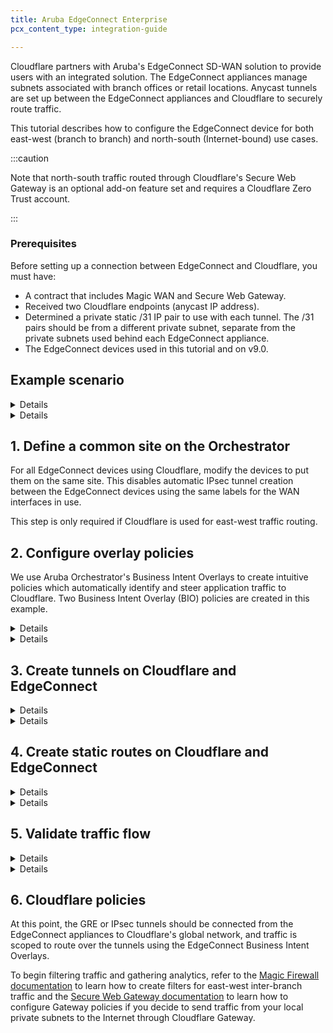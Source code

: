 ```yaml
---
title: Aruba EdgeConnect Enterprise
pcx_content_type: integration-guide

---
```



Cloudflare partners with Aruba's EdgeConnect SD-WAN solution to provide users with an integrated solution. The EdgeConnect appliances manage subnets associated with branch offices or retail locations. Anycast tunnels are set up between the EdgeConnect appliances and Cloudflare to securely route traffic.

This tutorial describes how to configure the EdgeConnect device for both east-west (branch to branch) and north-south (Internet-bound) use cases.

:::caution


Note that north-south traffic routed through Cloudflare's Secure Web Gateway is an optional add-on feature set and requires a Cloudflare Zero Trust account.


:::

### Prerequisites

Before setting up a connection between EdgeConnect and Cloudflare, you must have:

- A contract that includes Magic WAN and Secure Web Gateway.
- Received two Cloudflare endpoints (anycast IP address).
- Determined a private static /31 IP pair to use with each tunnel. The /31 pairs should be from a different private subnet, separate from the private subnets used behind each EdgeConnect appliance.
- The EdgeConnect devices used in this tutorial and on v9.0.

## Example scenario


<Details header="GRE tunnel configuration">

For the purpose of this tutorial, the integration will refer to a scenario with two branch offices, each with distinct subnets.

There are 2 branch offices each with distinct subnets.

- The east branch office has a `10.3.0.0/16` network with an EdgeConnect terminating the anycast GRE tunnel.
- The west branch office has a `10.30.0.0/16` network with an EdgeConnect terminating the anycast GRE tunnel.

![Table of branch subnet information](~/assets/images/magic-wan/third-party/aruba-edge-connect/branch-subnets.png)

Below is an example of the **east_branch** deployment on the Orchestrator.

![GCP East deployment configuration](~/assets/images/magic-wan/third-party/aruba-edge-connect/east-branch-deployment.png)

The Deployment screenshot displays several different IP addresses and interfaces. From left to right:

- **Next Hop 10.3.0.1**  - This example uses Google Cloud. This IP defines the default gateway IP for the subnet and is built into GCP.
- **IP/Mask (LAN) 10.3.0.2/24** - This defines the LAN0 interface IP of the EdgeConnect appliance.
- **IP/Mask (WAN) 10.2.0.2/24** - This defines the WAN0 interface IP of the EdgeConnect appliance.
- **Next Hop 10.2.0.1**  - This example uses Google Cloud. This IP defines the default gateway IP for the subnet and is built into GCP.


</Details>


<Details header="IPsec tunnel configuration">

For the purpose of this tutorial, the integration will refer to a scenario with two branch offices, each with distinct subnets.

The central branch office has a `10.22.0.0/24` network with an EdgeConnect terminating the anycast IPsec tunnel.

The west branch office has a `10.77.0.0/24` network with an EdgeConnect terminating the anycast IPsec tunnel.

![IPsec tunnel values for east and west branches](~/assets/images/magic-wan/third-party/aruba-edge-connect/central-west-branch-ipsec.png)

Below is an example of the **central_branch** deployment on the Orchestrator.

![Values for central branch configuration within Orchestrator](~/assets/images/magic-wan/third-party/aruba-edge-connect/orchestrator-ipsec.png)

The Deployment screenshot displays several different IP addresses and interfaces. From left to right:

- **Next Hop 10.22.0.1**  - This example uses Google Cloud. This IP defines the default gateway IP for the subnet and is built into GCP.
- **IP/Mask (LAN) 10.22.0.2/24** - This defines the LAN0 interface IP of the EdgeConnect appliance.
- **IP/Mask (WAN) 10.32.0.2/24** - This defines the WAN0 interface IP of the EdgeConnect appliance.
- **Next Hop 10.32.0.1**  - This example uses Google Cloud. This IP defines the default gateway IP for the subnet and is built into GCP.


</Details>

## 1. Define a common site on the Orchestrator

For all EdgeConnect devices using Cloudflare, modify the devices to put them on the same site. This disables automatic IPsec tunnel creation between the EdgeConnect devices using the same labels for the WAN interfaces in use.

This step is only required if Cloudflare is used for east-west traffic routing.

## 2. Configure overlay policies

We use Aruba Orchestrator's Business Intent Overlays to create intuitive policies which automatically identify and steer application traffic to Cloudflare. Two Business Intent Overlay (BIO) policies are created in this example.


<Details header="GRE tunnel configuration">

Cloudflare's [tunnel health checks](/magic-transit/reference/tunnel-health-checks/) are ping reply packets encapsulated in GRE packets. The source IP is the Edgeconnect WAN interface used to establish a tunnel, and the destination IP is Cloudflare servers. These packets need to be sent directly from the WAN interface and not through the established tunnels.

To create the overlay policy:

1. Create a compound application, which is a combination of all [Cloudflare public IPs](https://www.cloudflare.com/ips/) and ICMP packets.

![Application definition screen with IP values](~/assets/images/magic-wan/third-party/aruba-edge-connect/app-definition.png)

2. Create a breakout Business Intent Overlay (BIO) to bypass the GRE tunnel as the first policy and use this newly created application as the match criteria.

3. Define at least one additional overlay policy and the traffic you want to send to Cloudflare over the GRE tunnels.

The service name used to send traffic through the tunnel created in the next step is **Cloudflare_GRE**. The example uses **Match Everything** to send all other traffic through the established tunnel (both private east-west traffic & Internet bound north-south traffic through Cloudflare's Secure Web Gateway).

![Business Intent Overlay screen with breakout and CF overlays](~/assets/images/magic-wan/third-party/aruba-edge-connect/biz-intent-overlay.png)
</Details>


<Details header="IPsec tunnel configuration">

Cloudflare's [tunnel health checks](/magic-transit/reference/tunnel-health-checks/) are ping reply packets encapsulated in IPsec packets. The source IP is the Edgeconnect WAN interface used to establish a tunnel, and the destination IP is Cloudflare servers. These packets need to be sent directly from the WAN interface and not through the established tunnels.

To create the overlay policy:

1. Create a compound application, which is a combination of all [Cloudflare public IPs](https://www.cloudflare.com/ips/) and ICMP packets.

![Application definition screen with IP values](~/assets/images/magic-wan/third-party/aruba-edge-connect/app-definition.png)

2. Create a breakout Business Intent Overlay (BIO) to bypass the IPsec tunnel as the first policy and use this newly created application as the match criteria.

3. Define at least one additional overlay policy and the traffic you want to send to Cloudflare over the IPsec tunnels.

The service name used to send traffic through the tunnel created in the next step is **Cloudflare_IPsec**. The example uses **Match Everything** to send all other traffic through the established tunnel (both private east-west traffic and Internet bound north-south traffic through Cloudflare's Secure Web Gateway).

![Business Intent Overlay screen with breakout and CF overlays for IPsec](~/assets/images/magic-wan/third-party/aruba-edge-connect/biz-intent-overlay-ipsec.png)
</Details>

## 3. Create tunnels on Cloudflare and EdgeConnect


<Details header="GRE tunnel configuration">

![Diagram of GCP, Aruba Orchestratror, and Cloudflare products](~/assets/images/magic-wan/third-party/aruba-edge-connect/gcp-edgeconnect-diagram.png)

1. Create a tunnel on the EdgeConnect using Cloudflare's assigned public anycast IP and the service used in the overlay policy in the [previous step](#2-configure-overlay-policies).
2. Create a Virtual Tunnel Interface (VTI) using the private IP pair shared with CF GRE tunnel endpoint and the passthrough tunnel to match the newly created tunnel alias (**CF_GRE_east** in our example).

![Modify Passthrough Tunnel screen](~/assets/images/magic-wan/third-party/aruba-edge-connect/modify-passthrough.png)

![Edit Virtual Tunnel Interface screen](~/assets/images/magic-wan/third-party/aruba-edge-connect/edit-vti.png)

3. Define a GRE tunnel on the Cloudflare dashboard using the EdgeConnect appliance's public IP and the private IP pair /31 shared with the appliance.

![GRE tunnels information for each branch](~/assets/images/magic-wan/third-party/aruba-edge-connect/gre-tunnels-edgeconnect.png)

</Details>


<Details header="IPsec tunnel configuration">

![Diagram of GCP, Aruba Orchestratror, and Cloudflare products for IPsec tunnels](~/assets/images/magic-wan/third-party/aruba-edge-connect/gcp-edgeconnect-diagram-ipsec.png)

For additional information on creating IPsec tunnels, refer to [API documentation for IPsec tunnels](/api/operations/magic-ipsec-tunnels-create-ipsec-tunnels).

- `X-Auth-Email`: Your Cloudflare email ID
- `X-Auth-Key`: Seen in the URL (`dash.cloudflare.com/<X-Auth-Key>/....`)
- `Account key`: Global API token in Cloudflare dashboard

1. Test new IPsec tunnel creation

```bash title="Request"
curl "https://api.cloudflare.com/client/v4/accounts/{account_id}/magic/ipsec_tunnels?validate_only=true" \
--header "X-Auth-Email: <EMAIL>" \
--header "X-Auth-Key: <API_KEY>" \
--header "Content-Type: application/json" \
--data '{
  "ipsec_tunnels": [
    {
      "name": "EdgeConnect_IPSEC_1",
      "customer_endpoint": "35.188.72.56",
      "cloudflare_endpoint": "172.64.241.205",
      "interface_address": "192.168.10.11/31",
      "description": "Tunnel for EdgeConnect - GCP Central"
    }
  ]
}'
```

2. Create a new IPsec tunnel

```bash title="Request"
curl https://api.cloudflare.com/client/v4/accounts/{account_id}/magic/ipsec_tunnels \
--header "X-Auth-Email: <EMAIL>" \
--header "X-Auth-Key: <API_KEY>" \
--header "Content-Type: application/json" \
--data '{
  "ipsec_tunnels": [
    {
      "name": "EdgeConnect_IPSEC_1",
      "customer_endpoint": "35.188.72.56",
      "cloudflare_endpoint": "172.64.241.205",
      "interface_address": "192.168.10.11/31",
      "description": "Tunnel for EdgeConnect - GCP Central"
    }
  ]
}'
```

```json title="Response"
{
  "result": {
    "ipsec_tunnels": [
      {
        "id": "tunnel_id",
        "interface_address": "192.168.10.11/31",
        "created_on": "2022-04-14T19:57:43.938376Z",
        "modified_on": "2022-04-14T19:57:43.938376Z",
        "name": "EdgeConnect_IPSEC_1",
        "cloudflare_endpoint": "172.64.241.205",
        "customer_endpoint": "35.188.72.56",
        "description": "Tunnel for EdgeConnect - GCP Central",
        "health_check": {
          "enabled": true,
          "target": "35.188.72.56",
          "type": "reply"
        }
      }
    ]
  },
  "success": true,
  "errors": [],
  "messages": []
}
```

3. Generate Pre Shared Key (PSK) for tunnel

Use the tunnel ID from the response in Step 2. Save the pre-shared key generated in this step as you will need it to set up tunnels on the Orchestrator.

```bash title="Request"
curl --request POST \
"https://api.cloudflare.com/client/v4/accounts/{account_id}/magic/ipsec_tunnels/{tunnel_id}/psk_generate?validate_only=true" \
--header "X-Auth-Email: <EMAIL>" \
--header "X-Auth-Key: <API_KEY>"
```

```json title="Response"
{
  "result": {
  "ipsec_id": "<ipsec_id>",
  "ipsec_tunnel_id": "<tunnel_id>",
  "psk": "XXXXXXXXXXXXXXXXX",
  "psk_metadata": {
  "last_generated_on": "2022-04-14T20:05:29.756514071Z"
  }
  },
  "success": true,
  "errors": [],
  "messages": []
}
```

**Create an IPsec tunnel on EdgeConnect**

You can create a tunnel after the Business Intent Overlay policies have been defined. Use the correct policy or service created in [configure overlay policy](/magic-wan/configuration/manually/third-party/aruba-edgeconnect/#2-configure-overlay-policies). The local IP is the local WAN interface of the EdgeConnect device, and the remote IP is the Cloudflare public IP assigned as the tunnel endpoint.

![Modify Passthrough Tunnel dialog with General values](~/assets/images/magic-wan/third-party/aruba-edge-connect/general-modify-passthrough.png)

![Modify Passthrough Tunnel dialog with IKE values](~/assets/images/magic-wan/third-party/aruba-edge-connect/ike-modify-passthrough.png)

![Modify Passthrough Tunnel dialog with IPsec values](~/assets/images/magic-wan/third-party/aruba-edge-connect/ipsec-modify-passthrough.png)

**Create a Virtual Tunnel Interface (VTI) on the EdgeConnect appliance**

![Values for Edit VTI Interface](~/assets/images/magic-wan/third-party/aruba-edge-connect/vti-interface-ipsec.png)

</Details>

## 4. Create static routes on Cloudflare and EdgeConnect


<Details header="GRE tunnel configuration">

1. Define static routes on the Cloudflare dashboard for the LAN subnet(s) attached to the EdgeConnect appliance. Use the private IP pair for the EdgeConnect tunnel endpoint.

   In the example below, the traffic to subnet `10.3.0.0/16` attached to the **east_branch** EdgeConnect appliance has a next hop of `10.40.8.10`.

![Static route information for each branch](~/assets/images/magic-wan/third-party/aruba-edge-connect/static-routes-cf.png)

2. Define static routes on the Orchestrator so Cloudflare can route traffic between sites.

   In the example below, we create a route for the subnet `10.30.0.0/24` on the **west_branch** to be routed via the established GRE tunnel between the EdgeConnect appliance and Cloudflare.

![Static route information for each branch](~/assets/images/magic-wan/third-party/aruba-edge-connect/static-routes-edgeconnect.png)

</Details>


<Details header="IPsec tunnel configuration">

![Static route values from Cloudflare dashboard](~/assets/images/magic-wan/third-party/aruba-edge-connect/static-routes-ipsec.png)

**Static routes for central branch on EdgeConnect**

![Static route values from EdgeConnect for central branch](~/assets/images/magic-wan/third-party/aruba-edge-connect/static-routes-central-ipsec.png)

**Static routes for west branch on EdgeConnect**

![Static route values from EdgeConnect for west branch](~/assets/images/magic-wan/third-party/aruba-edge-connect/static-routes-west-ipsec.png)

</Details>

## 5. Validate traffic flow


<Details header="GRE tunnel configuration">

**Validate Secure Web Gateway**

To validate traffic flow from the local subnet through Cloudflare's Secure Web Gateway, perform a curl as show in the example below.

![Curl example for validating Secure Web Gateway](~/assets/images/magic-wan/third-party/aruba-edge-connect/validate-swg-curl.png)

You can validate the request went through Gateway with the presence of the `Cf-Team` response header, or by looking at the logs in the dashboard under **Logs** > **Gateway** > **HTTP**.

![Dashboard example for validating Secure Web Gateway](~/assets/images/magic-wan/third-party/aruba-edge-connect/dash-validate-swg.png)

**Validate east-west traffic**

To validate east-west traffic flow, perform a traceroute as shown in the example.

![Traceroute example for verifying east-west traffic](~/assets/images/magic-wan/third-party/aruba-edge-connect/validate-traceroute.png)

The example shows a client in GCP East (`10.3.0.3`), which can ping the private IP of a client in GCP West (`10.30.0.4`).

The traceroute shows the path going from the client (`10.3.0.3`) <br/>
→ to the GCP East lan0 IP on the EdgeConnect (`10.3.0.2`) <br/>
→ to the Cloudflare private GRE endpoint IP (`10.4.8.11`) <br/>
→ to the GCP West lan0 IP on the West EdgeConnect (`10.30.0.3`) <br/>
→ to the GCP West client (`10.30.0.4`).

This validates the east-west traffic flow through Cloudflare Magic WAN.


</Details>


<Details header="IPsec tunnel configuration">

**Validate Secure Web Gateway**

To validate traffic flow from the local subnet through Cloudflare's Secure Web Gateway, perform a cURL as shown in the example below.

![cURL example for validating traffic](~/assets/images/magic-wan/third-party/aruba-edge-connect/static-routes-west-ipsec.png)

You can validate the request was sent through Secure Web Gateway with the presence of the `Cf-Team` response header or by looking at the logs in the dashboard under **Logs** > **Gateway** > **HTTP**.

![Dashboard example for validating Secure Web Gateway](~/assets/images/magic-wan/third-party/aruba-edge-connect/dash-validation-ipsec.png)

**Validate east-west traffic**

To validate east-west traffic flow, perform a traceroute as shown in the example.

![Traceroute example for IPsec validation](~/assets/images/magic-wan/third-party/aruba-edge-connect/traceroute-ipsec.png)

The example shows a client in GCP Central (`10.22.0.9`), which can ping the private IP of a client in GCP West (`10.77.0.10`).

The traceroute shows the path going from the client (`10.22.0.9`) <br/>
→ to the GCP Central lan0 IP on the EdgeConnect (`10.22.0.2`) <br/>
→ to the Cloudflare private IPsec endpoint IP (`192.168.10.11`) <br/>
→ to the GCP West EdgeConnect private IPsec endpoint IP (`192.168.15.10`) <br/>
→ to the GCP West client (`10.77.0.10`).

This validates the east-west traffic flow through Cloudflare Magic WAN.

</Details>

## 6. Cloudflare policies

At this point, the GRE or IPsec tunnels should be connected from the EdgeConnect appliances to Cloudflare's global network, and traffic is scoped to route over the tunnels using the EdgeConnect Business Intent Overlays.

To begin filtering traffic and gathering analytics, refer to the [Magic Firewall documentation](/magic-firewall/) to learn how to create filters for east-west inter-branch traffic and the [Secure Web Gateway documentation](/cloudflare-one/policies/gateway/) to learn how to configure Gateway policies if you decide to send traffic from your local private subnets to the Internet through Cloudflare Gateway.
